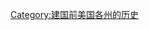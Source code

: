 {{Commons category|United States in the 1780s}}
{{Decade in country category|17|8|美國|北美洲}}
[[Category:建国前美国各州的历史|Category:建国前美国各州的历史]]